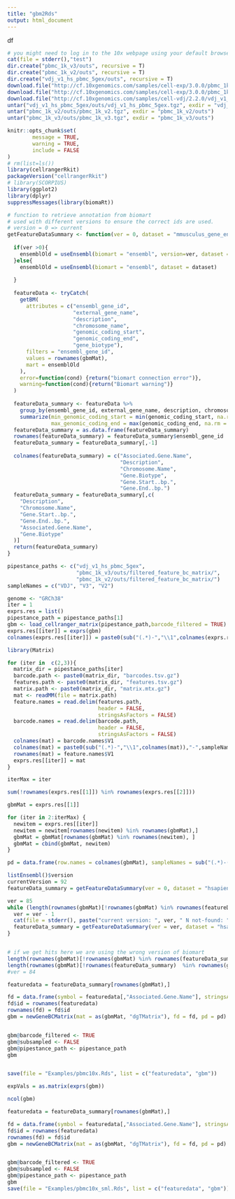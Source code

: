 ```yaml
---
title: "gbm2Rds"
output: html_document
---
```

df


```r
# you might need to log in to the 10x webpage using your default browser
cat(file = stderr(),"test")
dir.create("pbmc_1k_v3/outs", recursive = T)
dir.create("pbmc_1k_v2/outs", recursive = T)
dir.create("vdj_v1_hs_pbmc_5gex/outs", recursive = T)
download.file("http://cf.10xgenomics.com/samples/cell-exp/3.0.0/pbmc_1k_v3/pbmc_1k_v3_filtered_feature_bc_matrix.tar.gz", "pbmc_1k_v3/outs/pbmc_1k_v3.tgz")
download.file("http://cf.10xgenomics.com/samples/cell-exp/3.0.0/pbmc_1k_v2/pbmc_1k_v2_filtered_feature_bc_matrix.tar.gz", "pbmc_1k_v2/outs/pbmc_1k_v2.tgz") 
download.file("http://cf.10xgenomics.com/samples/cell-vdj/2.2.0/vdj_v1_hs_pbmc_5gex/vdj_v1_hs_pbmc_5gex_filtered_gene_bc_matrices.tar.gz", "vdj_v1_hs_pbmc_5gex/outs/vdj_v1_hs_pbmc_5gex.tgz")
untar("vdj_v1_hs_pbmc_5gex/outs/vdj_v1_hs_pbmc_5gex.tgz", exdir = "vdj_v1_hs_pbmc_5gex/outs/")
untar("pbmc_1k_v2/outs/pbmc_1k_v2.tgz", exdir = "pbmc_1k_v2/outs")
untar("pbmc_1k_v3/outs/pbmc_1k_v3.tgz", exdir = "pbmc_1k_v3/outs")

```


```r
knitr::opts_chunk$set(
        message = TRUE,
        warning = TRUE,
        include = FALSE
)
# rm(list=ls())
library(cellrangerRkit)
packageVersion("cellrangerRkit")
# library(SCORPIUS)
library(ggplot2)
library(dplyr)
suppressMessages(library(biomaRt))

```


```r
# function to retrieve annotation from biomart
# used with different versions to ensure the correct ids are used.
# version = 0 => current
getFeatureDataSummary <- function(ver = 0, dataset = "mmusculus_gene_ensembl", gbmMat = gbmMat){
  
  if(ver >0){
    ensemblOld = useEnsembl(biomart = "ensembl", version=ver, dataset = dataset)
  }else{
    ensemblOld = useEnsembl(biomart = "ensembl", dataset = dataset)
    
  }
  
  featureData <- tryCatch(
    getBM(
      attributes = c("ensembl_gene_id",
                     "external_gene_name", 
                     "description", 
                     "chromosome_name", 
                     "genomic_coding_start", 
                     "genomic_coding_end", 
                     "gene_biotype"),
      filters = "ensembl_gene_id", 
      values = rownames(gbmMat),
      mart = ensemblOld
    ),
    error=function(cond) {return("biomart connection error")},
    warning=function(cond){return("Biomart warning")}
  )
  
  featureData_summary <- featureData %>% 
    group_by(ensembl_gene_id, external_gene_name, description, chromosome_name, gene_biotype) %>% 
    summarize(min_genomic_coding_start = min(genomic_coding_start, na.rm = TRUE),
              max_genomic_coding_end = max(genomic_coding_end, na.rm = TRUE))
  featureData_summary = as.data.frame(featureData_summary)
  rownames(featureData_summary) = featureData_summary$ensembl_gene_id
  featureData_summary = featureData_summary[,-1]
  
  colnames(featureData_summary) = c("Associated.Gene.Name", 
                                    "Description", 
                                    "Chromosome.Name",
                                    "Gene.Biotype",
                                    "Gene.Start..bp.",
                                    "Gene.End..bp.")
  featureData_summary = featureData_summary[,c(
    "Description",
    "Chromosome.Name",
    "Gene.Start..bp.",
    "Gene.End..bp.",
    "Associated.Gene.Name", 
    "Gene.Biotype"
  )]
  return(featureData_summary)
}
```

```r
pipestance_paths <- c("vdj_v1_hs_pbmc_5gex",
                      "pbmc_1k_v3/outs/filtered_feature_bc_matrix/",
                      "pbmc_1k_v2/outs/filtered_feature_bc_matrix/")
sampleNames = c("VDJ", "V3", "V2")

genome <- "GRCh38"
iter = 1
exprs.res = list()
pipestance_path = pipestance_paths[1]
gbm <- load_cellranger_matrix(pipestance_path,barcode_filtered = TRUE)
exprs.res[[iter]] = exprs(gbm)
colnames(exprs.res[[iter]]) = paste0(sub("(.*)-","\\1",colnames(exprs.res[[iter]])),"-",sampleNames[iter])

library(Matrix)

for (iter in  c(2,3)){
  matrix_dir = pipestance_paths[iter]
  barcode.path <- paste0(matrix_dir, "barcodes.tsv.gz")
  features.path <- paste0(matrix_dir, "features.tsv.gz")
  matrix.path <- paste0(matrix_dir, "matrix.mtx.gz")
  mat <- readMM(file = matrix.path)
  feature.names = read.delim(features.path, 
                             header = FALSE,
                             stringsAsFactors = FALSE)
  barcode.names = read.delim(barcode.path, 
                             header = FALSE,
                             stringsAsFactors = FALSE)
  colnames(mat) = barcode.names$V1
  colnames(mat) = paste0(sub("(.*)-","\\1",colnames(mat)),"-",sampleNames[iter])
  rownames(mat) = feature.names$V1
  exprs.res[[iter]] = mat
}

iterMax = iter 

sum(!rownames(exprs.res[[1]]) %in% rownames(exprs.res[[2]]))

gbmMat = exprs.res[[1]]

for (iter in 2:iterMax) {
  newitem = exprs.res[[iter]]
  newitem = newitem[rownames(newitem) %in% rownames(gbmMat),]
  gbmMat = gbmMat[rownames(gbmMat) %in% rownames(newitem), ]
  gbmMat = cbind(gbmMat, newitem)
}

pd = data.frame(row.names = colnames(gbmMat), sampleNames = sub("(.*)-(.*)","\\2",colnames(gbmMat)), barcode = colnames(gbmMat))

listEnsembl()$version
currentVersion = 92
featureData_summary = getFeatureDataSummary(ver = 0, dataset = "hsapiens_gene_ensembl", gbmMat = gbmMat)

ver = 85
while (length(rownames(gbmMat)[!rownames(gbmMat) %in% rownames(featureData_summary) ]) > 0) {
  ver = ver - 1
  cat(file = stderr(), paste("current version: ", ver, " N not-found: ", length(rownames(gbmMat)[!rownames(gbmMat) %in% rownames(featureData_summary) ]), "\n"))
  featureData_summary = getFeatureDataSummary(ver = ver, dataset = "hsapiens_gene_ensembl", gbmMat = gbmMat)
}


# if we get hits here we are using the wrong version of biomart
length(rownames(gbmMat)[!rownames(gbmMat) %in% rownames(featureData_summary) ])
length(rownames(gbmMat)[!rownames(featureData_summary)  %in% rownames(gbmMat)])
#ver = 84

featuredata = featureData_summary[rownames(gbmMat),]

fd = data.frame(symbol = featuredata[,"Associated.Gene.Name"], stringsAsFactors = FALSE)
fd$id = rownames(featuredata)
rownames(fd) = fd$id
gbm = newGeneBCMatrix(mat = as(gbmMat, "dgTMatrix"), fd = fd, pd = pd)


gbm@barcode_filtered <- TRUE
gbm@subsampled <- FALSE
gbm@pipestance_path <- pipestance_path
gbm


save(file = "Examples/pbmc10x.Rds", list = c("featuredata", "gbm"))

```

  
```r


expVals = as.matrix(exprs(gbm))

ncol(gbm)

featuredata = featureData_summary[rownames(gbmMat),]

fd = data.frame(symbol = featuredata[,"Associated.Gene.Name"], stringsAsFactors = FALSE)
fd$id = rownames(featuredata)
rownames(fd) = fd$id
gbm = newGeneBCMatrix(mat = as(gbmMat, "dgTMatrix"), fd = fd, pd = pd)


gbm@barcode_filtered <- TRUE
gbm@subsampled <- FALSE
gbm@pipestance_path <- pipestance_path
gbm
save(file = "Examples/pbmc10x_sml.Rds", list = c("featuredata", "gbm"))

```